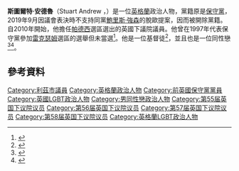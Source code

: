'''斯圖爾特·安德魯'''（Stuart Andrew ，{{bd|1971年|11月25日}}）是一位[[英格蘭|英格蘭]]政治人物，黨籍原是[[保守黨_(英國)|保守黨]]，2019年9月因議會表決時不支持同黨[[鮑里斯·強森|鮑里斯·強森]]的脫歐提案，因而被開除黨籍。自2010年開始，他擔任[[帕德西_(英國國會選區)|帕德西]]選區選出的英國下議院議員。他曾在1997年代表保守黨參加[[雷克瑟姆_(英國國會選區)|雷克瑟姆]]選區的選舉但未當選<ref>{{cite news|url=http://www.yorkshirepost.co.uk/news/around-yorkshire/local-stories/tory_battling_in_marginal_criticised_for_switching_sides_1_2570486|title=Tory battling in marginal criticised for switching sides|work=Yorkshire Post|date=9 April 2010|accessdate=12 December 2013|archive-date=2019-12-08|archive-url=https://web.archive.org/web/20191208000348/https://www.yorkshirepost.co.uk/news/latest-news/tory-battling-in-marginal-criticised-for-switching-sides-1-2570486|dead-url=no}}</ref>。他是一位基督徒<ref>{{cite news|url=http://www.dailymail.co.uk/news/article-2274116/Equality-said-bruised-old-peach.html|location=London, UK|work=Daily Mail|title='Equality' was said so often it became as bruised as an old peach|accessdate=2016-03-08|archive-date=2013-02-10|archive-url=https://web.archive.org/web/20130210191454/http://www.dailymail.co.uk/news/article-2274116/Equality-said-bruised-old-peach.html|dead-url=no}}</ref>，並且也是一位同性戀<ref>{{cite news|url=http://www.pinknews.co.uk/2010/05/07/out-gay-tory-shadow-ministers-retain-seats|title=Updated: Out gay Tory shadow ministers retain seats|work=Pink News|date=7 May 2010|accessdate=2016-03-09|archive-date=2010-05-08|archive-url=https://web.archive.org/web/20100508230526/http://www.pinknews.co.uk/2010/05/07/out-gay-tory-shadow-ministers-retain-seats/|dead-url=no}}</ref><ref>{{cite web|title=Patrons|url=http://www.lgbtory.co.uk/patrons|work=LGBTory|accessdate=28 March 2012|archive-date=2012-03-15|archive-url=https://web.archive.org/web/20120315160906/http://www.lgbtory.co.uk/patrons|dead-url=no}}</ref>。

==參考資料==
{{Reflist}}

{{DEFAULTSORT:Andrew, Stuart}}
[[Category:利茲市議員|Category:利茲市議員]]
[[Category:英格蘭政治人物|Category:英格蘭政治人物]]
[[Category:前英國保守黨黨員|Category:前英國保守黨黨員]]
[[Category:英國LGBT政治人物|Category:英國LGBT政治人物]]
[[Category:男同性戀政治人物|Category:男同性戀政治人物]]
[[Category:第55届英国下议院议员|Category:第55届英国下议院议员]]
[[Category:第56届英国下议院议员|Category:第56届英国下议院议员]]
[[Category:第57届英国下议院议员|Category:第57届英国下议院议员]]
[[Category:第58届英国下议院议员|Category:第58届英国下议院议员]]
[[Category:英格蘭LGBT政治人物|Category:英格蘭LGBT政治人物]]
